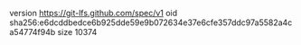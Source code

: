 version https://git-lfs.github.com/spec/v1
oid sha256:e6dcddbedce6b925dde59e9b072634e37e6cfe357ddc97a5582a4ca54774f94b
size 10374
